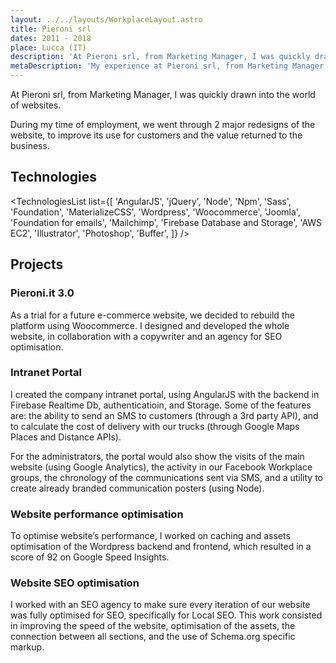 ```yaml
---
layout: ../../layouts/WorkplaceLayout.astro
title: Pieroni srl
dates: 2011 - 2018
place: Lucca (IT)
description: 'At Pieroni srl, from Marketing Manager, I was quickly drawn into the world of websites. During my time of employment, we went through 2 major redesigns of the website, to improve its use for customers and the value returned to the business.'
metaDescription: 'My experience at Pieroni srl, from Marketing Manager, to front end developer, working on the company website and internal tools.'
---
```



At Pieroni srl, from Marketing Manager, I was quickly drawn into the world of websites.

During my time of employment, we went through 2 major redesigns of the website, to improve its use for customers and the value returned to the business.

## Technologies

<TechnologiesList list={[
	'AngularJS',
	'jQuery',
	'Node',
	'Npm',
	'Sass',
	'Foundation',
	'MaterializeCSS',
	'Wordpress',
	'Woocommerce',
	'Joomla',
	'Foundation for emails',
	'Mailchimp',
	'Firebase Database and Storage',
	'AWS EC2',
	'Illustrator',
	'Photoshop',
	'Buffer',
]} />

## Projects

### Pieroni.it 3.0

As a trial for a future e-commerce website, we decided to rebuild the platform using Woocommerce. I designed and developed the whole website, in collaboration with a copywriter and an agency for SEO optimisation.

### Intranet Portal

I created the company intranet portal, using AngularJS with the backend in Firebase Realtime Db, authenticatioin, and Storage. Some of the features are: the ability to send an SMS to customers (through a 3rd party API), and to calculate the cost of delivery with our trucks (through Google Maps Places and Distance APIs).

For the administrators, the portal would also show the visits of the main website (using Google Analytics), the activity in our Facebook Workplace groups, the chronology of the communications sent via SMS, and a utility to create already branded communication posters (using Node).

### Website performance optimisation

To optimise website’s performance, I worked on caching and assets optimisation of the Wordpress backend and frontend, which resulted in a score of 92 on Google Speed Insights.

### Website SEO optimisation

I worked with an SEO agency to make sure every iteration of our website was fully optimised for SEO, specifically for Local SEO. This work consisted in improving the speed of the website, optimisation of the assets, the connection between all sections, and the use of Schema.org specific markup.
